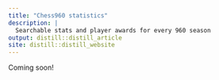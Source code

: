 ```yaml
---
title: "Chess960 statistics"
description: |
  Searchable stats and player awards for every 960 season
output: distill::distill_article
site: distill::distill_website
---
```


Coming soon!
